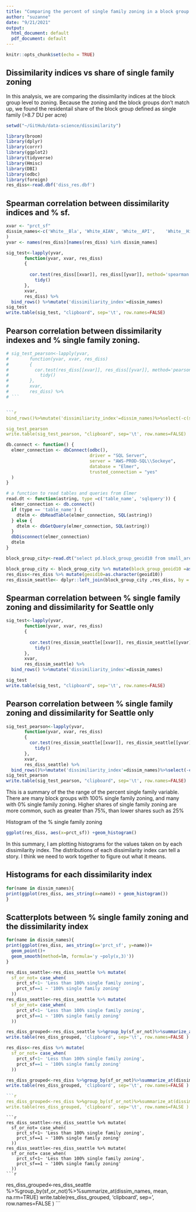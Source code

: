 ```yaml
---
title: "Comparing the percent of single family zoning in a block group to the dissimilarity index"
author: "suzanne"
date: "9/21/2021"
output:
  html_document: default
  pdf_document: default
---
```


```r
knitr::opts_chunk$set(echo = TRUE)
```

## Dissimilarity indices vs share of single family zoning

In this analysis, we are comparing the dissimilarity indices at the block group level to zoning. Because the zoning and the block groups don't match up, we found the residentail share of the block group defined as single family (\>8.7 DU per acre)

```r
setwd("~/GitHub/data-science/dissimilarity")

library(broom)
library(dplyr)
library(corrr)
library(ggplot2)
library(tidyverse)
library(Hmisc)
library(DBI)
library(odbc)
library(foreign)
res_diss<-read.dbf('diss_res.dbf')
```

## Spearman correlation between dissimilarity indices and % sf.

```r
xvar <- "prct_sf"
dissim_names<-c('White__Bla', 'White_AIAN', 'White__API',	 'White__His',	'White__Min',	'Black__AIA',	'Black__API',	'Black__Oth','Black__His',	'AIAN__Asia',	'AIAN__Othe','AIAN__Hisp',	'API__Other' ,	'API__Hispa',	'Other_2___'
)
yvar <- names(res_diss)[names(res_diss) %in% dissim_names]

sig_test<-lapply(yvar,
       function(yvar, xvar, res_diss)
       {
        
         cor.test(res_diss[[xvar]], res_diss[[yvar]], method='spearman') %>%
           tidy()
       },
       xvar,
       res_diss) %>%
  bind_rows() %>%mutate('dissimiliarity_index'=dissim_names)
sig_test
write.table(sig_test, "clipboard", sep='\t', row.names=FALSE)

```

## Pearson correlation between dissimilarity indexes and % single family zoning.

```r
# sig_test_pearson<-lapply(yvar,
#        function(yvar, xvar, res_diss)
#        {
#          cor.test(res_diss[[xvar]], res_diss[[yvar]], method='pearson') %>%
#            tidy()
#        },
#        xvar,
#        res_diss) %>%
# ```


```r
bind_rows()%>%mutate('dissimiliarity_index'=dissim_names)%>%select(-c(statistic, conf.low, conf.high))

sig_test_pearson
write.table(sig_test_pearson, "clipboard", sep='\t', row.names=FALSE)
```

```r
db.connect <- function() {
  elmer_connection <- dbConnect(odbc(),
                                driver = "SQL Server",
                                server = "AWS-PROD-SQL\\Sockeye",
                                database = "Elmer",
                                trusted_connection = "yes"
  )
}

# a function to read tables and queries from Elmer
read.dt <- function(astring, type =c('table_name', 'sqlquery')) {
  elmer_connection <- db.connect()
  if (type == 'table_name') {
    dtelm <- dbReadTable(elmer_connection, SQL(astring))
  } else {
    dtelm <- dbGetQuery(elmer_connection, SQL(astring))
  }
  dbDisconnect(elmer_connection)
  dtelm
}

block_group_city<-read.dt("select pd.block_group_geoid10 from small_areas.parcel_dim pd where pd.city_name_2020 = 'Seattle' group by pd.block_group_geoid10 order by pd.block_group_geoid10", 'sqlquery')

block_group_city <- block_group_city %>% mutate(block_group_geoid10 =as.character(block_group_geoid10))
res_diss<-res_diss %>% mutate(geoid10=as.character(geoid10))
res_dissim_seattle<- dplyr::left_join(block_group_city ,res_diss, by = c("block_group_geoid10"="geoid10"))

```
## Spearman correlation between % single family zoning and dissimilarity for Seattle only
```r
sig_test<-lapply(yvar,
       function(yvar, xvar, res_diss)
       {
   
         cor.test(res_dissim_seattle[[xvar]], res_dissim_seattle[[yvar]], method='spearman') %>%
           tidy()
       },
       xvar,
       res_dissim_seattle) %>%
  bind_rows() %>%mutate('dissimiliarity_index'=dissim_names)

sig_test
write.table(sig_test, "clipboard", sep='\t', row.names=FALSE)


```
## Pearson correlation between % single family zoning and dissimilarity for Seattle only

```r
sig_test_pearson<-lapply(yvar,
       function(yvar, xvar, res_diss)
       {
         cor.test(res_dissim_seattle[[xvar]], res_dissim_seattle[[yvar]], method='pearson') %>%
           tidy()
       },
       xvar,
       res_diss_seattle) %>%
  bind_rows()%>%mutate('dissimiliarity_index'=dissim_names)%>%select(-c(statistic, conf.low, conf.high))
sig_test_pearson
write.table(sig_test_pearson, "clipboard", sep='\t', row.names=FALSE)
```

This is a summary of the the range of the percent single family variable. There are many block groups with 100% single family zoning, and many with 0% single family zoning. Higher shares of single family zoning are more common, such as greater than 75%, than lower shares such as 25%

Histogram of the % single family zoning

```r
ggplot(res_diss, aes(x=prct_sf)) +geom_histogram()
```

In this summary, I am plotting histograms for the values taken on by each dissimilarity index. The distributions of each dissimilarity index can tell a story. I think we need to work together to figure out what it means.

## Histograms for each dissimilarity index

```r
for(name in dissim_names){
print(ggplot(res_diss, aes_string(x=name)) + geom_histogram())
}

```

## Scatterplots between % single family zoning and the dissimilarity index

```r
for(name in dissim_names){
print(ggplot(res_diss, aes_string(x='prct_sf', y=name))+
  geom_point()+
  geom_smooth(method=lm, formula='y ~poly(x,3)'))
}
```
```r
res_diss_seattle<-res_diss_seattle %>% mutate(
  sf_or_not= case_when(
    prct_sf<1~ 'Less than 100% single family zoning',
    prct_sf==1 ~ '100% single family zoning'
  ))
res_diss_seattle<-res_diss_seattle %>% mutate(
  sf_or_not= case_when(
    prct_sf<1~ 'Less than 100% single family zoning',
    prct_sf==1 ~ '100% single family zoning'
  ))

res_diss_grouped<-res_diss_seattle %>%group_by(sf_or_not)%>%summarize_at(dissim_names, mean, na.rm=TRUE)
write.table(res_diss_grouped, 'clipboard', sep='\t', row.names=FALSE )
```


```r
res_diss<-res_diss %>% mutate(
  sf_or_not= case_when(
    prct_sf<1~ 'Less than 100% single family zoning',
    prct_sf==1 ~ '100% single family zoning'
  ))
```
```r
res_diss_grouped<-res_diss %>%group_by(sf_or_not)%>%summarize_at(dissim_names, mean, na.rm=TRUE)
write.table(res_diss_grouped, 'clipboard', sep='\t', row.names=FALSE )
```


```r

```r
res_diss_grouped<-res_diss %>%group_by(sf_or_not)%>%summarize_at(dissim_names, mean, na.rm=TRUE)
write.table(res_diss_grouped, 'clipboard', sep='\t', row.names=FALSE )

```


```
```r

res_diss_seattle<-res_diss_seattle %>% mutate(
  sf_or_not= case_when(
    prct_sf<1~ 'Less than 100% single family zoning',
    prct_sf==1 ~ '100% single family zoning'
  ))
res_diss_seattle<-res_diss_seattle %>% mutate(
  sf_or_not= case_when(
    prct_sf<1~ 'Less than 100% single family zoning',
    prct_sf==1 ~ '100% single family zoning'
  ))
```r

```

res_diss_grouped<-res_diss_seattle %>%group_by(sf_or_not)%>%summarize_at(dissim_names, mean, na.rm=TRUE)
write.table(res_diss_grouped, 'clipboard', sep='\t', row.names=FALSE )
```
